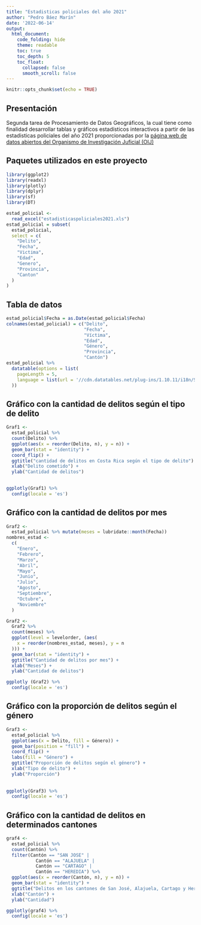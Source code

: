 ---
title: "Estadisticas policiales del año 2021"
author: "Pedro Báez Marín"
date: '2022-06-14'
output:
  html_document:
    code_folding: hide
    theme: readable
    toc: true
    toc_depth: 5
    toc_float:
      collapsed: false
      smooth_scroll: false
---

```{r setup, include=FALSE}
knitr::opts_chunk$set(echo = TRUE)
```

## **Presentación**  

Segunda tarea de Procesamiento de Datos Geográficos, la cual tiene como finalidad desarrollar tablas y gráficos estadísticos interactivos a partir de las estadisticas policiales del año 2021 proporcionadas por la [página web de datos abiertos del Organismo de Investigación Juficial (OIJ)](https://sitiooij.poder-judicial.go.cr/index.php/ayuda/servicios-policiales/servicios-a-organizaciones/indice-de-transparencia-del-sector-publico-costarricense/datos-abiertos)  
  
## **Paquetes utilizados en este proyecto**  

```{r Librerias, message=FALSE}  

library(ggplot2)
library(readxl)
library(plotly)
library(dplyr)
library(sf)
library(DT)
```

```{r, Lectura del archivo xls, message=FALSE, echo=FALSE, warning=FALSE}  

estad_policial <-
  read_excel("estadisticaspoliciales2021.xls")
estad_policial = subset(
  estad_policial,
  select = c(
    "Delito",
    "Fecha",
    "Victima",
    "Edad",
    "Genero",
    "Provincia",
    "Canton"
  )
)
```  

## **Tabla de datos**  

```{r, Tabla de datos, message=FALSE, warning=FALSE}  

estad_policial$Fecha = as.Date(estad_policial$Fecha)
colnames(estad_policial) = c("Delito",
                             "Fecha",
                             "Víctima",
                             "Edad",
                             "Género",
                             "Provincia",
                             "Cantón")
estad_policial %>%
  datatable(options = list(
    pageLength = 5,
    language = list(url = '//cdn.datatables.net/plug-ins/1.10.11/i18n/Spanish.json')
  ))
```  

## **Gráfico con la cantidad de delitos según el tipo de delito**  

```{r, Primer gráfico, message=FALSE, warning=FALSE}  

Graf1 <-
  estad_policial %>%
  count(Delito) %>%
  ggplot(aes(x = reorder(Delito, n), y = n)) +
  geom_bar(stat = "identity") +
  coord_flip() +
  ggtitle("cantidad de delitos en Costa Rica según el tipo de delito") +
  xlab("Delito cometido") +
  ylab("Cantidad de delitos")
  

ggplotly(Graf1) %>% 
  config(locale = 'es')
```  

## **Gráfico con la cantidad de delitos por mes** 

```{r, Segundo gráfico, message=FALSE, warning=FALSE}  

Graf2 <-
  estad_policial %>% mutate(meses = lubridate::month(Fecha))
nombres_estad <-
  c(
    "Enero",
    "Febrero",
    "Marzo",
    "Abril",
    "Mayo",
    "Junio",
    "Julio",
    "Agosto",
    "Septiembre",
    "Octubre",
    "Noviembre"
  )

Graf2 <-
  Graf2 %>%
  count(meses) %>%
  ggplot(level = levelorder, (aes(
    x = reorder(nombres_estad, meses), y = n
  ))) +
  geom_bar(stat = "identity") +
  ggtitle("Cantidad de delitos por mes") +
  xlab("Meses") +
  ylab("Cantidad de delitos")

ggplotly (Graf2) %>% 
  config(locale = 'es')
```  

## **Gráfico con la proporción de delitos según el género**  

```{r, Tercer gráfico, message=FALSE, warning=FALSE}  

Graf3 <-
  estad_policial %>%
  ggplot(aes(x = Delito, fill = Género)) +
  geom_bar(position = "fill") +
  coord_flip() +
  labs(fill = "Género") +
  ggtitle("Proporción de delitos según el género") +
  xlab("Tipo de delito") +
  ylab("Proporción")
  
  
ggplotly(Graf3) %>% 
  config(locale = 'es')
```  

## **Gráfico con la cantidad de delitos en determinados cantones**  

```{r, Cuarto gráfico, message=FALSE, warning=FALSE}  

graf4 <-
  estad_policial %>%
  count(Cantón) %>%
  filter(Cantón == "SAN JOSE" |
           Cantón == "ALAJUELA" |
           Cantón == "CARTAGO" | 
           Cantón == "HEREDIA") %>%
  ggplot(aes(x = reorder(Cantón, n), y = n)) +
  geom_bar(stat = "identity") +
  ggtitle("Delitos en los cantones de San José, Alajuela, Cartago y Heredia") +
  xlab("Cantón") +
  ylab("Cantidad")

ggplotly(graf4) %>% 
  config(locale = 'es')
```